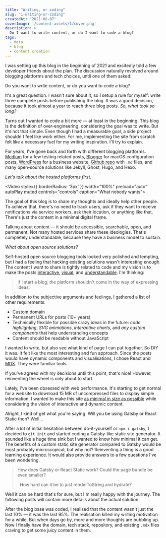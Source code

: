 ```yaml
---
title: "Writing, or coding"
slug: "1-writing-or-coding"
createdAt: "2021-08-07"
coverImage: '/content-assets/1/cover.png'
description: >
  Do I want to write content, or do I want to code a blog?
tags:
  - meta
  - blog
  - content creation
---
```


I was setting up this blog in the beginning of 2021 and excitedly told a few developer friends about the plan. The discussion naturally revolved around blogging platforms and tech choices, until one of them asked:

<ChatDiscussion>
  <ChatMessage from="them">
    Do you want to write content, or do you want to code a blog?
  </ChatMessage>
</ChatDiscussion>

It's a great question. I wasn't sure about it, so I setup a rule for myself: write three complete posts before publishing the blog. It was a good decision, because it took almost a year to reach three blog posts. _So, what took so long?_

Turns out I wanted to code a bit more — at least in the beginning. This blog is the definition of over-engineering, considering the goal was to write. But it's not that simple. Even though I had a measurable goal, a side project shouldn't feel like work either. For me, implementing the site from scratch felt like a necessary fuel for my writing inspiration. I'll try to explain.

For years, I've gone back and forth with different blogging platforms. [Medium](https://medium.com/@kimmobrunfeldt/introduction-to-sauce-labs-3ad082fc7dd5) for a few testing related posts, [Blogger](http://scouringmacbook.blogspot.com/2012/10/setting-everything.html) for macOS configuration posts, [WordPress](https://alvarcarto.com/) for a business website, [Github repo](https://github.com/kimmobrunfeldt/howto-everything) with `.md` files, and many open-source solutions like Jekyll, Ghost, Hugo, and Hexo.

_Let's talk about the hosted platforms first._

<Video style={{ borderRadius: '3px' }} width="100%" preload="auto" autoPlay muted controls="controls" caption="What nobody wants">
  <source src="/content-assets/1/1-notifications.mp4" type="video/mp4"/>
</Video>

The goal of this blog is to share my thoughts and ideally help other people. To achieve that, there's no need to track users, ask if they want to receive notifications via service workers, ask their location, or anything like that. There's just the content in a minimal digital frame.

Talking about content — it should be accessible, searchable, open, and permanent. Not many hosted services share these ideologies. That's completely understandable, because they have a business model to sustain.

_What about open source solutions?_

Self-hosted open source blogging tools looked very polished and tempting, but I had a feeling that hacking existing solutions wasn't interesting enough. The content I want to share is tightly related to code and my vision is to make the posts [interactive](https://www.joshwcomeau.com/animation/a-friendly-introduction-to-spring-physics/), [visual](http://www.r2d3.us/visual-intro-to-machine-learning-part-1/), and [understandable](https://jgthms.com/web-design-in-4-minutes/). I'm thinking:

> If I start a blog, the platform shouldn't come in the way of expressing ideas.

In addition to the subjective arguments and feelings, I gathered a list of other requirements:

* Custom domain
* Permanent URLs for posts (10+ years)
* Technically flexible for possible crazy ideas in the future: *code highlighting*, *SVG animations*, *interactive charts*, and *any custom components* that help understanding concepts
* Content should be readable without JavaScript

I wanted to write, but also see what kind of page I can put together. So DIY it was. It felt like the most interesting and fun approach. Since the posts would have dynamic components and visualisations, I chose React and [MDX](https://mdxjs.com/). They were familiar tools.

If you've agreed with my decisions until this point, that's nice! However, reinventing the wheel is only about to start.

Lately, I've been obsessed with web performance. It's starting to get normal for a website to download 15 MB of uncompressed files to display simple information. I wanted to make this site [as minimal in size as possible](/perf/) while considering the vision of interactive and dynamic content.

<ChatDiscussion>
  <ChatMessage from="them">
    Alright, I kind of get what you're saying. Will you be using Gatsby or React Static then?
  </ChatMessage>
  <ChatMessage from="me">
    Well...
  </ChatMessage>
</ChatDiscussion>

After a lot of initial hesitation between do-it-yourself or `npm i gatsby`, I decided to `git init` and started coding a Gatsby-like static site generator. It sounded like a huge time sink but I wanted to know how minimal it can get. The benefits of a custom static site generator compared to Gatsby would be most probably microscopical, but why not? Reinventing a thing is a good learning experience. It would also provide answers to a few questions I've been wondering.

> How does Gatsby or React Static work?
> Could the page bundle be even smaller?
>
> &nbsp;
> How hard can it be to just renderToString and hydrate?

Well it can be hard that's for sure, but I'm really happy with the journey. The following posts will contain more details about the actual solution.

After the blog base was coded, I realised that the content wasn't just the last 10% — it was the last 95%. The realisation killed my writing motivation for a while. But when days go by, more and more thoughts are bubbling up. Now I finally have the domain, tech stack, repository, and existing `.mdx` files craving to get some juicy content in them.
